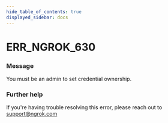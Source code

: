 ```yaml
---
hide_table_of_contents: true
displayed_sidebar: docs
---
```



# ERR_NGROK_630

### Message

You must be an admin to set credential ownership.

<ErrorDetails error="err_ngrok_630" />

### Further help

If you're having trouble resolving this error, please reach out to [support@ngrok.com](mailto:support@ngrok.com?subject=Help%20with%20ERR_NGROK_630)
